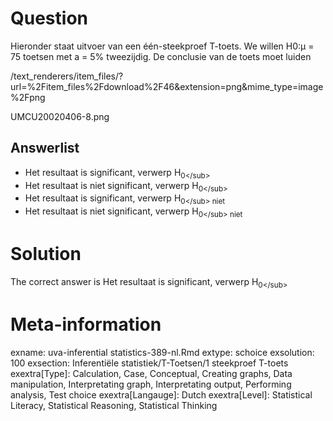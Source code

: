 Question
========

Hieronder staat uitvoer van een één-steekproef T-toets. We willen H0:µ = 75 toetsen met a = 5% tweezijdig. De conclusie van de toets moet luiden 

 /text_renderers/item_files/?url=%2Fitem_files%2Fdownload%2F46&extension=png&mime_type=image%2Fpng 

 UMCU20020406-8.png 

Answerlist
----------
* Het resultaat is significant, verwerp H<sub>0<\/sub>
* Het resultaat is niet significant, verwerp H<sub>0<\/sub>
* Het resultaat is significant, verwerp H<sub>0<\/sub> niet
* Het resultaat is niet significant, verwerp H<sub>0<\/sub> niet

Solution
========

The correct answer is  Het resultaat is significant, verwerp H<sub>0<\/sub> 

Meta-information
================
exname: uva-inferential statistics-389-nl.Rmd 
extype: schoice 
exsolution: 100 
exsection: Inferentiële statistiek/T-Toetsen/1 steekproef T-toets
exextra[Type]: Calculation, Case, Conceptual, Creating graphs, Data manipulation, Interpretating graph, Interpretating output, Performing analysis, Test choice 
exextra[Langauge]: Dutch 
exextra[Level]: Statistical Literacy, Statistical Reasoning, Statistical Thinking 
